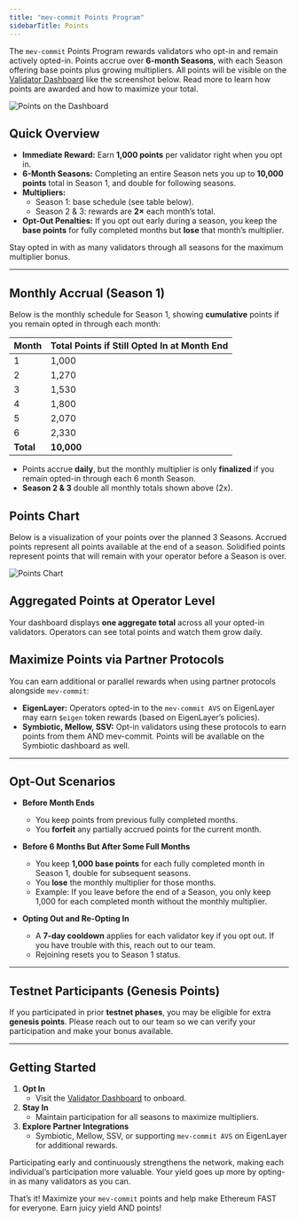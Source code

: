 ```yaml
---
title: "mev-commit Points Program"
sidebarTitle: Points
---
```


The `mev-commit` Points Program rewards validators who opt-in and remain actively opted-in. Points accrue over **6-month Seasons**, with each Season offering base points plus growing multipliers. All points will be visible on the [Validator Dashboard](https://validators.mev-commit.xyz/) like the screenshot below. Read more to learn how points are awarded and how to maximize your total.

![Points on the Dashboard](/v1.0.0/images/dashboard-points.png)

## Quick Overview

- **Immediate Reward:** Earn **1,000 points** per validator right when you opt in.  
- **6-Month Seasons:** Completing an entire Season nets you up to **10,000 points** total in Season 1, and double for following seasons.  
- **Multipliers:**  
  - Season 1: base schedule (see table below).  
  - Season 2 & 3: rewards are **2×** each month’s total.  
- **Opt-Out Penalties:** If you opt out early during a season, you keep the **base points** for fully completed months but **lose** that month’s multiplier.

<Note>Stay opted in with as many validators through all seasons for the maximum multiplier bonus.</Note>

---

## Monthly Accrual (Season 1)

Below is the monthly schedule for Season 1, showing **cumulative** points if you remain opted in through each month:

| Month | Total Points if Still Opted In at Month End |
|-------|--------------------------------------------|
| 1     | 1,000                                      |
| 2     | 1,270                                      |
| 3     | 1,530                                      |
| 4     | 1,800                                      |
| 5     | 2,070                                      |
| 6     | 2,330                                      |
| **Total** | **10,000**                             |

- Points accrue **daily**, but the monthly multiplier is only **finalized** if you remain opted-in through each 6 month Season.
- **Season 2 & 3** double all monthly totals shown above (2x).

## Points Chart
Below is a visualization of your points over the planned 3 Seasons. Accrued points represent all points available at the end of a season. Solidified points represent points that will remain with your operator before a Season is over.

![Points Chart](/v1.0.0/images/points-chart.jpg)

## Aggregated Points at Operator Level

Your dashboard displays **one aggregate total** across all your opted-in validators. Operators can see total points and watch them grow daily.

## Maximize Points via Partner Protocols

You can earn additional or parallel rewards when using partner protocols alongside `mev-commit`:
  
- **EigenLayer:** Operators opted-in to the `mev-commit AVS` on EigenLayer may earn `$eigen` token rewards (based on EigenLayer’s policies).
- **Symbiotic, Mellow, SSV:** Opt-in validators using these protocols to earn points from them AND mev-commit. Points will be available on the Symbiotic dashboard as well.

---

## Opt-Out Scenarios

- **Before Month Ends**  
  - You keep points from previous fully completed months.  
  - You **forfeit** any partially accrued points for the current month.

- **Before 6 Months But After Some Full Months**  
  - You keep **1,000 base points** for each fully completed month in Season 1, double for subsequent seasons.  
  - You **lose** the monthly multiplier for those months.
  - Example: If you leave before the end of a Season, you only keep 1,000 for each completed month without the monthly multiplier.

- **Opting Out and Re-Opting In**  
  - A **7-day cooldown** applies for each validator key if you opt out. If you have trouble with this, reach out to our team.
  - Rejoining resets you to Season 1 status.

---

## Testnet Participants (Genesis Points)

<Info>If you participated in prior **testnet phases**, you may be eligible for extra **genesis points**. Please reach out to our team so we can verify your participation and make your bonus available.</Info>

---

## Getting Started

1. **Opt In**  
   - Visit the [Validator Dashboard](https://validators.mev-commit.xyz/) to onboard.
2. **Stay In**  
   - Maintain participation for all seasons to maximize multipliers.  
3. **Explore Partner Integrations**  
   - Symbiotic, Mellow, SSV, or supporting `mev-commit AVS` on EigenLayer for additional rewards.

<Note>Participating early and continuously strengthens the network, making each individual’s participation more valuable. Your yield goes up more by opting-in as many validators as you can.</Note>

That’s it! Maximize your `mev-commit` points and help make Ethereum FAST for everyone. Earn juicy yield AND points!

